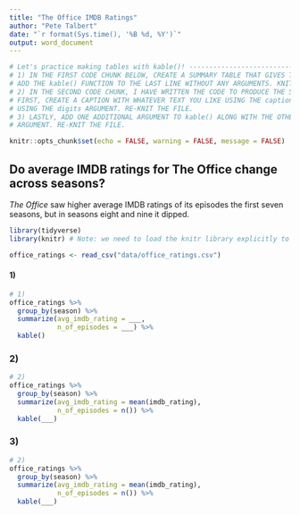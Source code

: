 ```yaml
---
title: "The Office IMDB Ratings"
author: "Pete Talbert"
date: "`r format(Sys.time(), '%B %d, %Y')`"
output: word_document
---
```


```r
# Let's practice making tables with kable()! -----------------------------------
# 1) IN THE FIRST CODE CHUNK BELOW, CREATE A SUMMARY TABLE THAT GIVES THE AVERAGE IMDB RATING AND NUMBER OF EPISODES BY SEASON.
# ADD THE kable() FUNCTION TO THE LAST LINE WITHOUT ANY ARGUMENTS. KNIT THE FILE.
# 2) IN THE SECOND CODE CHUNK, I HAVE WRITTEN THE CODE TO PRODUCE THE SAME SUMMARY TABLE. THIS TIME, INSERT ARGUMENTS INSIDE kable() TO DO TWO THINGS:
# FIRST, CREATE A CAPTION WITH WHATEVER TEXT YOU LIKE USING THE caption ARGUMENT; SECOND, ROUND THE avg_imdb_rating TO THE NEAREST 10TH PLACE
# USING THE digits ARGUMENT. RE-KNIT THE FILE.
# 3) LASTLY, ADD ONE ADDITIONAL ARGUMENT TO kable() ALONG WITH THE OTHER TWO THAT RENAMES THE COLUMNS TO BE MORE READABLE USING THE col.names()
# ARGUMENT. RE-KNIT THE FILE.
```


```r
knitr::opts_chunk$set(echo = FALSE, warning = FALSE, message = FALSE)
```

## Do average IMDB ratings for The Office change across seasons?

*The Office* saw higher average IMDB ratings of its episodes the first seven seasons, but in seasons eight and nine it dipped.

```r
library(tidyverse)
library(knitr) # Note: we need to load the knitr library explicitly to be able to use the kable() function.

office_ratings <- read_csv("data/office_ratings.csv")
```

#### 1)

```r
# 1)
office_ratings %>% 
  group_by(season) %>% 
  summarize(avg_imdb_rating = ___,
            n_of_episodes = ___) %>% 
  kable()
```

### 2)

```r
# 2)
office_ratings %>% 
  group_by(season) %>% 
  summarize(avg_imdb_rating = mean(imdb_rating),
            n_of_episodes = n()) %>% 
  kable(___)
```

### 3)

```r
# 2)
office_ratings %>% 
  group_by(season) %>% 
  summarize(avg_imdb_rating = mean(imdb_rating),
            n_of_episodes = n()) %>% 
  kable(___)
```